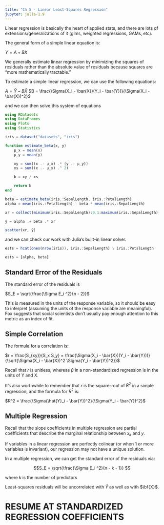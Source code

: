 ```yaml
---
title: "Ch 5 - Linear Least-Squares Regression"
jupyter: julia-1.9
---
```


Linear regression is basically the heart of applied stats, and there are lots of extensions/generalizations of it (glms, weighted regressions, GAMs, etc).

The general form of a simple linear equation is:

$Y = A + BX$

We generally estimate linear regression by minimizing the squares of residuals rather than the absolute value of residuals because squares are "more mathematically tractable."

To estimate a simple linear regression, we can use the following equations:

$A = \bar{Y} - B \bar{X}$
$B = \frac{\Sigma(X_i - \bar{X})(Y_i - \bar{Y})}{\Sigma(X_i - \bar{X})^2}$

and we can then solve this system of equations

```julia
using RDatasets
using DataFrames
using Plots
using Statistics

iris = dataset("datasets", "iris")

```

```julia

function estimate_beta(x, y)
    μ_x = mean(x)
    μ_y = mean(y)

    xy = sum((x .- μ_x) .* (y .- μ_y))
    xs = sum((x .- μ_x) .^ 2)

    b = xy / xs

    return b
end

beta = estimate_beta(iris.:SepalLength, iris.:PetalLength)
alpha = mean(iris.:PetalLength) - beta * mean(iris.:SepalLength)

xr = collect(minimum(iris.:SepalLength):0.1:maximum(iris.:SepalLength))

ŷ = alpha .+ beta .* xr

scatter(xr, ŷ)
```

and we can check our work with Julia's built-in linear solver.

```julia
ests = hcat(ones(nrow(iris)), iris.:SepalLength) \ iris.:PetalLength

ests ≈ [alpha, beta]
```

## Standard Error of the Residuals

The standard error of the residuals is

$S_E = \sqrt{\frac{\Sigma E_i ^2}{n - 2}}$

This is measured in the units of the response variable, so it should be easy to interpret (assuming the units of the response variable are meaningful). Fox suggests that social scientists don't usually pay enough attention to this metric as an index of fit.

## Simple Correlation

The formula for a correlation is:

$r = \frac{S_{xy}}{S_x S_y} = \frac{\Sigma(X_i - \bar{X})(Y_i - \bar{Y}))}{\sqrt{\Sigma(X_i - \bar{X})^2 \Sigma(Y_i - \bar{Y})^2}}$

Recall that *r* is unitless, whereas $\beta$ in a non-standardized regression is in the units of Y and X.

It's also worthwhile to remember that *r* is the square-root of $R^2$ in a simple regression, and the formula for $R^2$ is:

$R^2 = \frac{\Sigma(\hat{Y}_i - \bar{Y})^2}{\Sigma(Y_i - \bar{Y})^2}$

## Multiple Regression

Recall that the slope coefficients in multiple regression are partial coefficients that describe the marginal relationship between $x_k$ and $y$.

If variables in a linear regression are perfectly colinear (or when 1 or more variables is invariant), our regression may not have a unique solution.

In a multiple regression, we can get the standard error of the residuals via:

$$S_E = \sqrt{\frac{\Sigma E_i ^2}{n - k - 1}}
$$ 

where $k$ is the number of predictors

Least-squares residuals will be uncorrelated with $\hat{Y}$ as well as with $\bf{X}$.

# RESUME AT STANDARDIZED REGRESSION COEFFICIENTS


